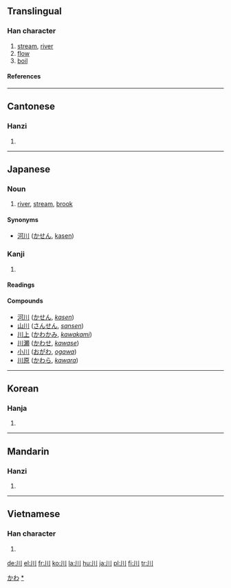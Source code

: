 {{see|巛}}
==Translingual==
{{Han stroke|[[Image:川-order.gif]]}}

===Han character===
{{Han char|rn=47|rad=巛|as=00|sn=3|four=2200<sub>0</sub>|canj=中中中 (LLL)}}

# [[stream]], [[river]]
# [[flow]]
# [[boil]]

====References====
{{Han ref|kx=0323.230|dkj=08673|dj=0624.070|hdz=10032.020|uh=5DDD|ud=24029|bh=A474|bd=42100}}

----

==Cantonese==

===Hanzi===
{{yue-hanzi|jyut=[[cyun1]]|y=[[chyun1]]}}

# {{defn|Cantonese}}

----

==Japanese==

===Noun===
{{ja-noun|k|hira=かわ|rom=kawa}}

# [[river]], [[stream]], [[brook]]

====Synonyms====
*[[河川]] ([[かせん]], [[kasen]])

===Kanji===
{{ja-kanji|grade=1|rs=巛00}}

# {{defn|Japanese}}

====Readings====
{{ja-readings|on=[[せん]] (sen)|kun=[[かわ]] (kawa)}}

====Compounds====
*[[河川]] ([[かせん]], ''[[kasen]]'')
*[[山川]] ([[さんせん]], ''[[sansen]]'')
*[[川上]] ([[かわかみ]], ''[[kawakami]]'')
*[[川瀬]] ([[かわせ]], ''[[kawase]]'')
*[[小川]] ([[おがわ]], ''[[ogawa]]'')
*[[川原]] ([[かわら]], ''[[kawara]]'')

[[Category:1000 Japanese basic words|かわ]]
[[Category:ja:Rivers|*]]

----

==Korean==

===Hanja===
{{ko-hanja|hangeul=천|eumhun=내|rv=cheon|mr=ch'ŏn}}

# {{defn|Korean}}

----

==Mandarin==

===Hanzi===
{{cmn-hanzi|pin=[[chuān]] ([[chuan1]]), [[wú]] ([[wu2]])|wg=ch'uan<sup>1</sup>, wu<sup>2</sup>}}

# {{defn|Mandarin}}

----

==Vietnamese==

===Han character===
{{vi-hantu|[[xuyên]]}}

# {{defn|Vietnamese}}

[[de:川]]
[[el:川]]
[[fr:川]]
[[ko:川]]
[[la:川]]
[[hu:川]]
[[ja:川]]
[[pl:川]]
[[fi:川]]
[[tr:川]]